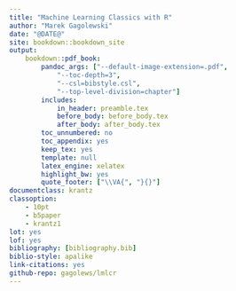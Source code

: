 ```yaml
---
title: "Machine Learning Classics with R"
author: "Marek Gagolewski"
date: "@DATE@"
site: bookdown::bookdown_site
output:
    bookdown::pdf_book:
        pandoc_args: ["--default-image-extension=.pdf",
            "--toc-depth=3",
            "--csl=bibstyle.csl",
            "--top-level-division=chapter"]
        includes:
            in_header: preamble.tex
            before_body: before_body.tex
            after_body: after_body.tex
        toc_unnumbered: no
        toc_appendix: yes
        keep_tex: yes
        template: null
        latex_engine: xelatex
        highlight_bw: yes
        quote_footer: ["\\VA{", "}{}"]
documentclass: krantz
classoption:
    - 10pt
    - b5paper
    - krantz1
lot: yes
lof: yes
bibliography: [bibliography.bib]
biblio-style: apalike
link-citations: yes
github-repo: gagolews/lmlcr
---
```

